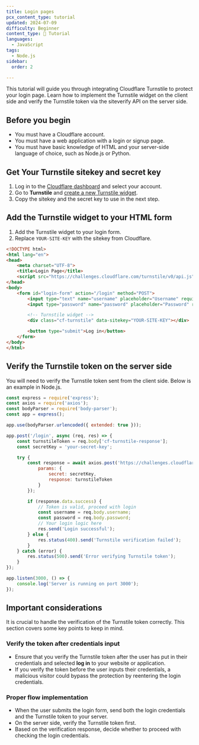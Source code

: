```yaml
---
title: Login pages
pcx_content_type: tutorial
updated: 2024-07-09
difficulty: Beginner
content_type: 📝 Tutorial
languages:
  - JavaScript
tags:
  - Node.js
sidebar:
  order: 2

---
```




This tutorial will guide you through integrating Cloudflare Turnstile to protect your login page. Learn how to implement the Turnstile widget on the client side and verify the Turnstile token via the siteverify API on the server side.


## Before you begin


* You must have a Cloudflare account.
* You must have a web application with a login or signup page.
* You must have basic knowledge of HTML and your server-side language of choice, such as Node.js or Python.



## Get Your Turnstile sitekey and secret key

1. Log in to the [Cloudflare dashboard](https://dash.cloudflare.com/) and select your account.
2. Go to **Turnstile** and [create a new Turnstile widget](/turnstile/get-started/).
3. Copy the sitekey and the secret key to use in the next step.


## Add the Turnstile widget to your HTML form


1. Add the Turnstile widget to your login form.
2. Replace `YOUR-SITE-KEY` with the sitekey from Cloudflare.

```html title="Example" {13-14}
<!DOCTYPE html>
<html lang="en">
<head>
    <meta charset="UTF-8">
    <title>Login Page</title>
    <script src="https://challenges.cloudflare.com/turnstile/v0/api.js" async defer></script>
</head>
<body>
    <form id="login-form" action="/login" method="POST">
        <input type="text" name="username" placeholder="Username" required>
        <input type="password" name="password" placeholder="Password" required>

        <!-- Turnstile widget -->
        <div class="cf-turnstile" data-sitekey="YOUR-SITE-KEY"></div>

        <button type="submit">Log in</button>
    </form>
</body>
</html>
```


## Verify the Turnstile token on the server side


You will need to verify the Turnstile token sent from the client side. Below is an example in Node.js.

```js title="Node.js example"
const express = require('express');
const axios = require('axios');
const bodyParser = require('body-parser');
const app = express();

app.use(bodyParser.urlencoded({ extended: true }));

app.post('/login', async (req, res) => {
    const turnstileToken = req.body['cf-turnstile-response'];
    const secretKey = 'your-secret-key';

    try {
        const response = await axios.post('https://challenges.cloudflare.com/turnstile/v0/siteverify', null, {
            params: {
                secret: secretKey,
                response: turnstileToken
            }
        });

        if (response.data.success) {
            // Token is valid, proceed with login
            const username = req.body.username;
            const password = req.body.password;
            // Your login logic here
            res.send('Login successful');
        } else {
            res.status(400).send('Turnstile verification failed');
        }
    } catch (error) {
        res.status(500).send('Error verifying Turnstile token');
    }
});

app.listen(3000, () => {
    console.log('Server is running on port 3000');
});
```





## Important considerations

It is crucial to handle the verification of the Turnstile token correctly. This section covers some key points to keep in mind.

### Verify the token after credentials input

* Ensure that you verify the Turnstile token after the user has put in their credentials and selected **log in** to your website or application.
* If you verify the token before the user inputs their credentials, a malicious visitor could bypass the protection by reentering the login credentials.

### Proper flow implementation

* When the user submits the login form, send both the login credentials and the Turnstile token to your server.
* On the server side, verify the Turnstile token first.
* Based on the verification response, decide whether to proceed with checking the login credentials.
